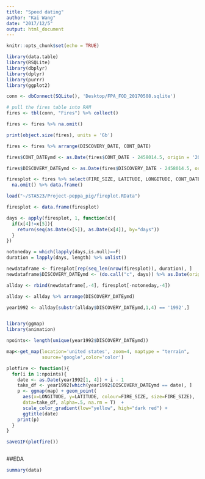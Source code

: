 ```yaml
---
title: "Speed dating"
author: "Kai Wang"
date: "2017/12/5"
output: html_document
---
```


```r
knitr::opts_chunk$set(echo = TRUE)
```

```r

library(data.table)
library(RSQLite)
library(dbplyr)
library(dplyr)
library(purrr)
library(ggplot2)

conn <- dbConnect(SQLite(), 'Desktop/FPA_FOD_20170508.sqlite')

# pull the fires table into RAM
fires <- tbl(conn, "Fires") %>% collect()

fires <- fires %>% na.omit()

print(object.size(fires), units = 'Gb')

fires <- fires %>% arrange(DISCOVERY_DATE, CONT_DATE)

fires$CONT_DATEymd <- as.Date(fires$CONT_DATE - 2458014.5, origin = '2017-09-18')

fires$DISCOVERY_DATEymd <- as.Date(fires$DISCOVERY_DATE - 2458014.5, origin = '2017-09-18')

firesplot <- fires %>% select(FIRE_SIZE, LATITUDE, LONGITUDE, CONT_DATEymd, DISCOVERY_DATEymd) %>% 
  na.omit() %>% data.frame()

load("~/STA523/Project-peppa_pig/fireplot.RData")

firesplot <- data.frame(firesplot)

days <- apply(firesplot, 1, function(x){
  if(x[4]!=x[5]){
    return(seq(as.Date(x[5]), as.Date(x[4]), by="days"))
  }
})

notoneday = which(lapply(days,is.null)==F)
duration = lapply(days, length) %>% unlist()

newdataframe <- firesplot[rep(seq_len(nrow(firesplot)), duration), ]
newdataframe$DISCOVERY_DATEymd <- (do.call("c", days)) %>% as.Date(origin = '1970-01-01')

allday <- rbind(newdataframe[,-4], firesplot[-notoneday,-4])

allday <- allday %>% arrange(DISCOVERY_DATEymd) 

year1992 <- allday[substr(allday$DISCOVERY_DATEymd,1,4) == '1992',]


library(ggmap)
library(animation)

npoints<- length(unique(year1992$DISCOVERY_DATEymd))

map<-get_map(location='united states', zoom=4, maptype = "terrain",
             source='google',color='color')

plotfire <- function(){
  for(i in 1:npoints){
    date <- as.Date(year1992[1, 4]) + i - 1
    take_df <- year1992[which(year1992$DISCOVERY_DATEymd == date), ]
    p <- ggmap(map) + geom_point(
      aes(x=LONGITUDE, y=LATITUDE, colour=FIRE_SIZE, size=FIRE_SIZE), 
      data=take_df, alpha=.5, na.rm = T)  + 
      scale_color_gradient(low="yellow", high="dark red") +
      ggtitle(date)
    print(p)
  }
}

saveGIF(plotfire())



```

##EDA
```r
summary(data)
```

```r
```

